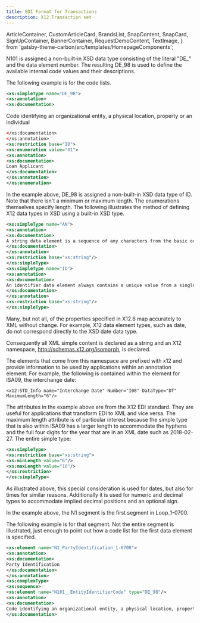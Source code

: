 ```yaml
---
title: EDI Format for Transactions
description: X12 Transaction set
---
```


<!-- SPDX-License-Identifier: Apache-2.0
SPDXVersion: SPDX-2.2
SPDX-FileCopyrightText: Copyright 2020 FreightTrust and Clearing Corporation -->

  ArticleContainer,
  CustomArticleCard,
  BrandsList,
  SnapContent,
  SnapCard,
  SignUpContainer,
  BannerContainer,
  RequestDemoContent,
  TextImage,
} from 'gatsby-theme-carbon/src/templates/HomepageComponents';


<BannerContainer
  title="EDI X12/EDIFACT and more"
  content="Enable accurate and actionable data with existing your EDI"
  buttonLabel="Get Started Today"
  href="https://freight.page.link/request-information">
</BannerContainer>


<ArticleContainer
  title="Code Elements"
  subTitle="General Data Elements">
<Row>
N101 is assigned a non-built-in XSD data type consisting of the literal "DE\_"
and the data element number. The resulting DE_98 is used to define the available
internal code values and their descriptions.

The following example is for the code lists.

```xml
<xs:simpleType name="DE_98">
<xs:annotation>
<xs:documentation>
```

Code identifying an organizational entity, a physical location, property or an
individual

```xml
</xs:documentation>
</xs:annotation>
<xs:restriction base="ID">
<xs:enumeration value="01">
<xs:annotation>
<xs:documentation>
Loan Applicant
</xs:documentation>
</xs:annotation>
</xs:enumeration>
```
</Row>
</ArticleContainer>


<ArticleContainer
  title="X12 Data Type Elements"
  subTitle="ASC X12">
<Row>
In the example above, DE_98 is assigned a non-built-in XSD data type of ID. Note
that there isn't a minimum or maximum length. The enumerations themselves
specify length. The following illustrates the method of defining X12 data types
in XSD using a built-in XSD type.

```xml
<xs:simpleType name="AN">
<xs:annotation>
<xs:documentation>
A string data element is a sequence of any characters from the basic or extended character sets and contains at least one non-space character. The significant characters shall be left justified. Leading spaces, when they occur, are presumed to be significant characters. In the actual data stream trailing spaces should be suppressed. The representation for this data element type is AN.
</xs:documentation>
</xs:annotation>
<xs:restriction base="xs:string"/>
</xs:simpleType>
<xs:simpleType name="ID">
<xs:annotation>
<xs:documentation>
An identifier data element always contains a unique value from a single, predefined list of values. That list of values is either enumerated within the data element in X12.3 Data Element Dictionary or the source of the list of values is specified in Appendix A in the X12.3 Data Element Dictionary. Trailing spaces should be suppressed. The representation for this data element type is ID.
</xs:documentation>
</xs:annotation>
<xs:restriction base="xs:string"/>
</xs:simpleType>
```
</Row>
</ArticleContainer>


<ArticleContainer
  title="X12 Namespaces"
  subTitle="ASC X12">
<Row>

Many, but not all, of the properties specified in X12.6 map accurately to XML
without change. For example, X12 data element types, such as date, do not
correspond directly to the XSD date data type.

Consequently all XML simple content is declared as a string and an X12
namespace, http://schemas.x12.org/isomorph, is declared.

The elements that come from this namespace are prefixed with x12 and provide
information to be used by applications within an annotation element. For
example, the following is contained within the element for ISA09, the
interchange date:

`<x12:STD_Info name="Interchange Date" Number="I08" DataType="DT" MaximumLength="6"/>`

The attributes in the example above are from the X12 EDI standard. They are
useful for applications that transform EDI to XML and vice versa. The maximum
length attribute is of particular interest because the simple type that is also
within ISA09 has a larger length to accommodate the hyphens and the full four
digits for the year that are in an XML date such as 2018-02-27. The entire
simple type:

```xml
<xs:simpleType>
<xs:restriction base="xs:string">
<xs:minLength value="6"/>
<xs:maxLength value="10"/>
</xs:restriction>
</xs:simpleType>
```

As illustrated above, this special consideration is used for dates, but also for
times for similar reasons. Additionally it is used for numeric and decimal types
to accommodate implied decimal positions and an optional sign.


</Row>
</ArticleContainer>


<ArticleContainer
  title="X12 Segment Elements"
  subTitle="ASC X12">
<Row>

In the example above, the N1 segment is the first segment in Loop_1-0700.

The following example is for that segment. Not the entire segment is
illustrated, just enough to point out how a code list for the first data element
is specified.

```xml
<xs:element name="N1_PartyIdentification_1-0700">
<xs:annotation>
<xs:documentation>
Party Identification
</xs:documentation>
</xs:annotation>
<xs:complexType>
<xs:sequence>
<xs:element name="N101__EntityIdentifierCode" type="DE_98"/>
<xs:annotation>
<xs:documentation>
Code identifying an organizational entity, a physical location, property or an individual
</xs:documentation>
```
</Row>
</ArticleContainer>
